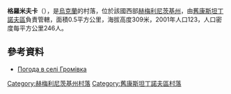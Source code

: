 {{coord|49|48|14|N|27|17|17|E|scale:100000|display=title}}

'''格羅米夫卡'''（{{lang-uk|Громівка}}），是[[烏克蘭|烏克蘭]]的村落，位於該國西部[[赫梅利尼茨基州|赫梅利尼茨基州]]，由[[舊康斯坦丁諾夫區|舊康斯坦丁諾夫區]]負責管轄，面積0.5平方公里，海拔高度309米，2001年人口123，人口密度每平方公里246人。

==參考資料==
* [http://weather.in.ua/ua/hmel'nickaja/6024 Погода в селі Громівка] {{Wayback|url=http://weather.in.ua/ua/hmel%27nickaja/6024 |date=20210121103151 }}

{{DEFAULTSORT:Громівка}}
[[Category:赫梅利尼茨基州村落|Category:赫梅利尼茨基州村落]]
[[Category:舊康斯坦丁諾夫區村落|Category:舊康斯坦丁諾夫區村落]]


{{Khmelnytskyi-geo-stub}}